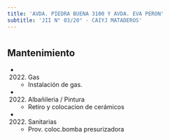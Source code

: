 ```yaml
---
title: 'AVDA. PIEDRA BUENA 3100 Y AVDA. EVA PERON'
subtitle: 'JII N° 03/20° - CAIYJ MATADEROS'
---
```


#


## Mantenimiento

*  (2022) Gas 
    + Instalación de gas.

*  (2022) Albañileria / Pintura 
    + Retiro y colocacion de  cerámicos

*  (2022) Sanitarias 
    + Prov. coloc.bomba presurizadora



